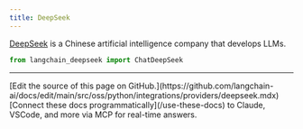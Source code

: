 ```yaml
---
title: DeepSeek
---
```


[DeepSeek](https://www.deepseek.com/) is a Chinese artificial intelligence company that develops LLMs.

```python
from langchain_deepseek import ChatDeepSeek
```

---

<Callout icon="pen-to-square" iconType="regular">
    [Edit the source of this page on GitHub.](https://github.com/langchain-ai/docs/edit/main/src/oss/python/integrations/providers/deepseek.mdx)
</Callout>
<Tip icon="terminal" iconType="regular">
    [Connect these docs programmatically](/use-these-docs) to Claude, VSCode, and more via MCP for    real-time answers.
</Tip>

